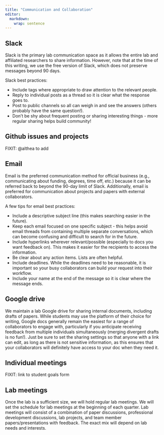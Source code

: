 ```yaml
---
title: "Communication and Collaboration"
editor: 
  markdown: 
    wrap: sentence
---
```


## Slack

Slack is the primary lab communication space as it allows the entire lab and affiliated researchers to share information.
However, note that at the time of this writing, we use the free version of Slack, which does not preserve messages beyond 90 days.

Slack best practices:

-   Include tags where appropriate to draw attention to the relevant people.
-   Reply to individual posts as a thread so it is clear what the response goes to.
-   Post to public channels so all can weigh in and see the answers (others probably have the same question!).
-   Don't be shy about frequent posting or sharing interesting things - more regular sharing helps build community!

## Github issues and projects

FIXIT: @althea to add

## Email

Email is the preferred communication method for official business (e.g., communicating about funding, degrees, time off, etc.) because it can be referred back to beyond the 90-day limit of Slack.
Additionally, email is preferred for communication about projects and papers with external collaborators.

A few tips for email best practices:

-   Include a descriptive subject line (this makes searching easier in the future).
-   Keep each email focused on one specific subject - this helps avoid email threads from containing multiple separate conversations, which can become confusing and difficult to search for in the future.
-   Include hyperlinks wherever relevant/possible (especially to docs you want feedback on). This makes it easier for the recipients to access the information.
-   Be clear about any action items. Lists are often helpful.
-   Include deadlines. While the deadlines need to be reasonable, it is important so your busy collaborators can build your request into their workflow.
-   Include your name at the end of the message so it is clear where the message ends.

## Google drive
We maintain a lab Google drive for sharing internal documents, including drafts of papers. While students may use the platform of their choice for writing, Google docs generally remain the easiest for a range of collaborators to engage with, particularly if you anticipate receiving feedback from multiple individuals simultaneously (merging divergent drafts is no fun!). Just be sure to set the sharing settings so that anyone with a link can edit, as long as there is not sensitive information, as this ensures that your collaborators will definitely have access to your doc when they need it. 

## Individual meetings

FIXIT: link to student goals form

## Lab meetings

Once the lab is a sufficient size, we will hold regular lab meetings.
We will set the schedule for lab meetings at the beginning of each quarter.
Lab meetings will consist of a combination of paper discussions, professional development discussions, lab projects, and team member papers/presentations with feedback. The exact mix will depend on lab needs and interests.
